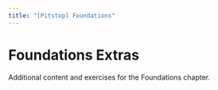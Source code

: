 ```yaml
---
title: "[Pitstop] Foundations"
---
```


# Foundations Extras

Additional content and exercises for the Foundations chapter.

<script async src="https://talk.hyvor.com/embed/embed.js" type="module"></script>
<hyvor-talk-comments
	website-id="13014"
	page-id="ch01-foundations-extras"
></hyvor-talk-comments>
